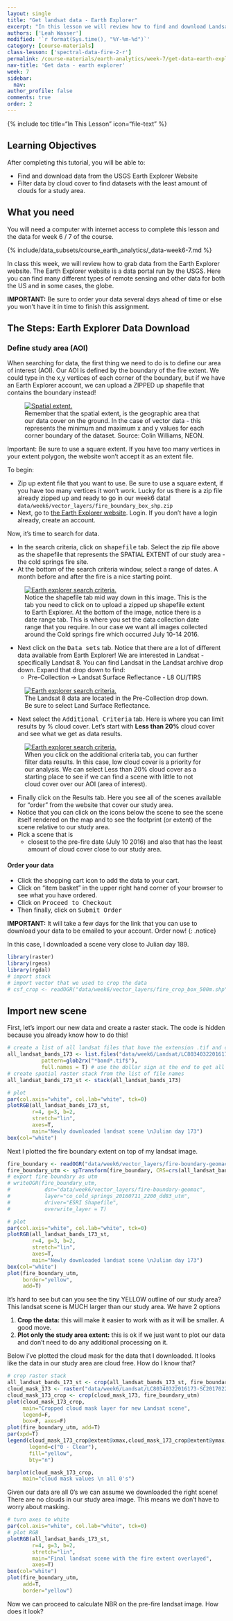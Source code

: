 ```yaml
---
layout: single
title: "Get landsat data - Earth Explorer"
excerpt: "In this lesson we will review how to find and download Landsat imagery from the USGS Earth Explorere website."
authors: ['Leah Wasser']
modified: '`r format(Sys.time(), "%Y-%m-%d")`'
category: [course-materials]
class-lesson: ['spectral-data-fire-2-r']
permalink: /course-materials/earth-analytics/week-7/get-data-earth-explorer/
nav-title: 'Get data - earth explorer'
week: 7
sidebar:
  nav:
author_profile: false
comments: true
order: 2
---
```



{% include toc title="In This Lesson" icon="file-text" %}

<div class='notice--success' markdown="1">

## <i class="fa fa-graduation-cap" aria-hidden="true"></i> Learning Objectives

After completing this tutorial, you will be able to:

* Find and download data from the USGS Earth Explorer Website
* Filter data by cloud cover to find datasets with the least amount of clouds for a study area.

## <i class="fa fa-check-square-o fa-2" aria-hidden="true"></i> What you need

You will need a computer with internet access to complete this lesson and the
data for week 6 / 7 of the course.

{% include/data_subsets/course_earth_analytics/_data-week6-7.md %}

</div>





In class this week, we will review how to grab data from the Earth Explorer website.
The Earth Explorer website is a data portal run by the USGS. Here you can find
many different types of remote sensing and other data for both the US and in
some cases, the globe.

**IMPORTANT:** Be sure to order your data several days ahead of time or else you won't have it
in time to finish this assignment.

## The Steps: Earth Explorer Data Download

### Define study area (AOI)

When searching for data, the first thing we need to do is  to define our area of
interest (AOI). Our AOI is defined by the boundary of the
fire extent. We could type in the x,y vertices of each corner of the boundary,
but if we have an Earth Explorer account,  we can upload a ZIPPED up shapefile that
contains the boundary instead!

<figure>
    <a href="{{ site.url }}/images/course-materials/earth-analytics/week-5/spatial_extent.png">
    <img src="{{ site.url }}/images/course-materials/earth-analytics/week-5/spatial_extent.png" alt="Spatial extent.">
    </a>
    <figcaption>Remember that the spatial extent, is the geographic area that
    our data cover on the ground. In the case of vector data - this represents
    the minimum and maximum x and y values for each corner boundary of the dataset.
    Source: Colin Williams, NEON.
    </figcaption>
</figure>

Important: Be sure to use a square extent. If you
have too many vertices in your extent polygon, the website won't accept it as an
extent file.

To begin:

* Zip up extent file that you want to use. Be sure to use a square extent, if you
have too many vertices it won't work. Lucky for us there is a zip file already zipped
up and ready to go in our week6 data!
  `data/week6/vector_layers/fire_boundary_box_shp.zip`
* Next, go to <a href="http://earthexplorer.usgs.gov" target="_blank">the Earth Explorer website</a>. Login. If you don't have a login already, create an account.

Now, it's time to search for data.

* In the search criteria, click on <kbd>shapefile</kbd> tab. Select the zip file above as the shapefile that represents the SPATIAL EXTENT of our study area - the cold springs fire site.
* At the bottom of the search criteria window, select a range of dates. A month before and after the fire is a nice starting point.

<figure>
    <a href="{{ site.url }}/images/course-materials/earth-analytics/week-7/ee-search-criteria.png">
    <img src="{{ site.url }}/images/course-materials/earth-analytics/week-7/ee-search-criteria.png" alt="Earth explorer search criteria.">
    </a>
    <figcaption> Notice the shapefile tab mid way down in this image. This is the tab
    you need to click on to upload a zipped up shapefile extent to Earth Explorer.
    At the bottom of the image, notice there is a date range tab. This is where
    you set the data collection date range that you require. In our case we want all images collected around the Cold springs fire which occurred July 10-14 2016.
    </figcaption>
</figure>


* Next click on the <kbd>Data sets</kbd> tab. Notice that there are a lot of different data available from Earth Explorer! We are interested in Landsat - specifically Landsat 8.  You can find Landsat in the Landsat archive drop down. Expand that drop down to find:
  * Pre-Collection -> Landsat Surface Reflectance - L8 OLI/TIRS

<figure>
    <a href="{{ site.url }}/images/course-materials/earth-analytics/week-7/ee-select-landsat8.png">
    <img src="{{ site.url }}/images/course-materials/earth-analytics/week-7/ee-select-landsat8.png" alt="Earth explorer search criteria.">
    </a>
    <figcaption>The Landsat 8 data are located in the Pre-Collection drop down.
    Be sure to select Land Surface Reflectance.
    </figcaption>
</figure>

* Next select the <kbd>Additional Criteria</kbd> tab. Here is where you can limit results by % cloud cover. Let's start with **Less than 20%** cloud cover and see what we get as data results.


<figure>
    <a href="{{ site.url }}/images/course-materials/earth-analytics/week-7/ee-cloud-cover.png">
    <img src="{{ site.url }}/images/course-materials/earth-analytics/week-7/ee-cloud-cover.png" alt="Earth explorer search criteria.">
    </a>
    <figcaption>When you click on the additional criteria tab, you can further filter data results. In this case, low cloud cover is a priority for our analysis. We can select
    Less than 20% cloud cover as a starting place to see if we can find a scene with
    little to not cloud cover over our AOI (area of interest).
    </figcaption>
</figure>

* Finally click on the Results tab. Here you see all of the scenes available for "order" from the website that cover our study area.
* Notice that you can click on the icons below the scene to see the scene itself rendered on the map and to see the footprint (or extent) of the scene relative to our study area.
* Pick a scene that is
  * closest to the pre-fire date (July 10 2016) and also that has the least amount of cloud cover close to our study area.


#### Order your data
* Click the <i class="fa fa-shopping-cart" aria-hidden="true"></i>
shopping cart icon to add the data to your cart.
* Click on "item basket" in the upper right hand corner of your browser to see what you have ordered.
* Click on <kbd>Proceed to Checkout</kbd>
* Then finally, click on <kbd>Submit Order </kbd>

<i fa fa-star></i>**IMPORTANT:** It will take a few days for the link that you can use to download your
data to be emailed to your account. Order now!
{: .notice}


In this case, I downloaded a scene very close to Julian day 189.

```r
library(raster)
library(rgeos)
library(rgdal)
# import stack
# import vector that we used to crop the data
# csf_crop <- readOGR("data/week6/vector_layers/fire_crop_box_500m.shp")

```

## Import new scene

First, let's import our new data and create a raster stack. The code is hidden
because you already know how to do this!

```r
# create a list of all landsat files that have the extension .tif and contain the word band.
all_landsat_bands_173 <- list.files("data/week6/Landsat/LC80340322016173-SC20170227185411",
           pattern=glob2rx("*band*.tif$"),
           full.names = T) # use the dollar sign at the end to get all files that END WITH
# create spatial raster stack from the list of file names
all_landsat_bands_173_st <- stack(all_landsat_bands_173)

# plot
par(col.axis="white", col.lab="white", tck=0)
plotRGB(all_landsat_bands_173_st,
        r=4, g=3, b=2,
        stretch="lin",
        axes=T,
        main="Newly downloaded landsat scene \nJulian day 173")
box(col="white")
```

Next I plotted the fire boundary extent on top of my landsat image.

```r
fire_boundary <- readOGR("data/week6/vector_layers/fire-boundary-geomac/co_cold_springs_20160711_2200_dd83.shp")
fire_boundary_utm <- spTransform(fire_boundary, CRS=crs(all_landsat_bands_st))
# export fire boundary as utm
# writeOGR(fire_boundary_utm,
#           dsn="data/week6/vector_layers/fire-boundary-geomac",
#           layer="co_cold_springs_20160711_2200_dd83_utm",
#           driver="ESRI Shapefile",
#           overwrite_layer = T)
```


```r
# plot
par(col.axis="white", col.lab="white", tck=0)
plotRGB(all_landsat_bands_173_st,
        r=4, g=3, b=2,
        stretch="lin",
        axes=T,
        main="Newly downloaded landsat scene \nJulian day 173")
box(col="white")
plot(fire_boundary_utm,
     border="yellow",
     add=T)
```

It's hard to see but can you see the tiny YELLOW outline of our study area? This
landsat scene is MUCH larger than our study area. We have 2 options

1. **Crop the data:** this will make it easier to work with as it will be smaller. A good move.
2. **Plot only the study area extent:** this is ok if we just want to plot our data and don't need to do any additional processing on it.

Below i've plotted the cloud mask for the data that I downloaded. It looks like
the data in our study area are cloud free. How do I know that?

```r
# crop raster stack
all_landsat_bands_173_st <- crop(all_landsat_bands_173_st, fire_boundary_utm)
cloud_mask_173 <- raster("data/week6/Landsat/LC80340322016173-SC20170227185411/LC80340322016173LGN00_cfmask.tif")
cloud_mask_173_crop <- crop(cloud_mask_173, fire_boundary_utm)
plot(cloud_mask_173_crop,
     main="Cropped cloud mask layer for new Landsat scene",
     legend=F,
     box=F, axes=F)
plot(fire_boundary_utm, add=T)
par(xpd=T)
legend(cloud_mask_173_crop@extent@xmax,cloud_mask_173_crop@extent@ymax,
       legend=c("0 - Clear"),
       fill="yellow",
       bty="n")
```


```r
barplot(cloud_mask_173_crop,
     main="cloud mask values \n all 0's")
```


Given our data are all 0's we can assume we downloaded the right scene! There
are no clouds in our study area image. This means we don't have to worry about masking.

```r
# turn axes to white
par(col.axis="white", col.lab="white", tck=0)
# plot RGB
plotRGB(all_landsat_bands_173_st,
        r=4, g=3, b=2,
        stretch="lin",
        main="Final landsat scene with the fire extent overlayed",
        axes=T)
box(col="white")
plot(fire_boundary_utm,
     add=T,
     border="yellow")
```

Now we can proceed to calculate NBR on the pre-fire landsat image. How does it
look?
